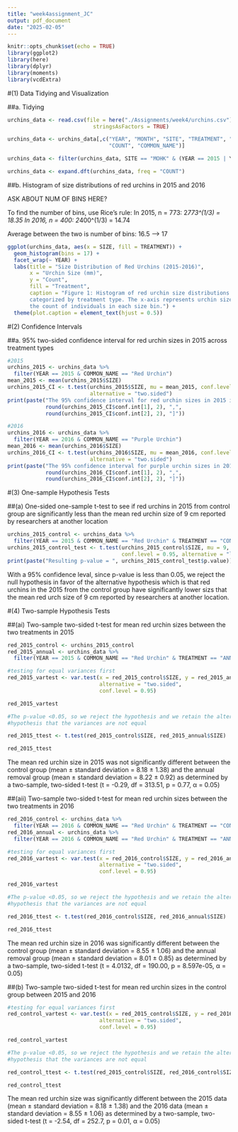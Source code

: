```yaml
---
title: "week4assignment_JC"
output: pdf_document
date: "2025-02-05"
---
```


```r
knitr::opts_chunk$set(echo = TRUE)
library(ggplot2)
library(here)
library(dplyr)
library(moments)
library(vcdExtra)
```

#(1) Data Tidying and Visualization

##a. Tidying 

```r
urchins_data <- read.csv(file = here("./Assignments/week4/urchins.csv"),
                           stringsAsFactors = TRUE)   

urchins_data <- urchins_data[,c("YEAR", "MONTH", "SITE", "TREATMENT", "SIZE", 
                                "COUNT", "COMMON_NAME")]

urchins_data <- filter(urchins_data, SITE == "MOHK" & (YEAR == 2015 | YEAR == 2016))

urchins_data <- expand.dft(urchins_data, freq = "COUNT")
```

##b. Histogram of size distributions of red urchins in 2015 and 2016

ASK ABOUT NUM OF BINS HERE?

To find the number of bins, use Rice's rule:
In 2015, n = 773: 2*773^(1/3) = 18.35
In 2016, n = 400: 2*400^(1/3) = 14.74

Average between the two is number of bins: 16.5 --> 17

```r
ggplot(urchins_data, aes(x = SIZE, fill = TREATMENT)) +
  geom_histogram(bins = 17) +   
  facet_wrap(~ YEAR) +
  labs(title = "Size Distribution of Red Urchins (2015-2016)",
       x = "Urchin Size (mm)",
       y = "Count",
       fill = "Treatment",
       caption = "Figure 1: Histogram of red urchin size distributions at Mohawk Reef in 2015 and 2016,
       categorized by treatment type. The x-axis represents urchin size (mm), and the y-axis indicates 
       the count of individuals in each size bin.") +
  theme(plot.caption = element_text(hjust = 0.5)) 
```

#(2) Confidence Intervals

##a. 95% two-sided confidence interval for red urchin sizes in 2015 across treatment types

```r
#2015
urchins_2015 <- urchins_data %>%
  filter(YEAR == 2015 & COMMON_NAME == "Red Urchin") 
mean_2015 <- mean(urchins_2015$SIZE)
urchins_2015_CI <- t.test(urchins_2015$SIZE, mu = mean_2015, conf.level = 0.95, 
                          alternative = "two.sided")
print(paste("The 95% confidence interval for red urchin sizes in 2015 is [", 
            round(urchins_2015_CI$conf.int[1], 2), ",", 
            round(urchins_2015_CI$conf.int[2], 2), "]"))

#2016
urchins_2016 <- urchins_data %>%
  filter(YEAR == 2016 & COMMON_NAME == "Purple Urchin") 
mean_2016 <- mean(urchins_2016$SIZE)
urchins_2016_CI <- t.test(urchins_2016$SIZE, mu = mean_2016, conf.level = 0.95, 
                          alternative = "two.sided")
print(paste("The 95% confidence interval for purple urchin sizes in 2016 is [", 
            round(urchins_2016_CI$conf.int[1], 2), ",", 
            round(urchins_2016_CI$conf.int[2], 2), "]"))
```

#(3) One-sample Hypothesis Tests

##(a) One-sided one-sample t-test to see if red urchins in 2015 from control group are significantly less than the mean red urchin size of 9 cm reported by researchers at another location

```r
urchins_2015_control <- urchins_data %>%
  filter(YEAR == 2015 & COMMON_NAME == "Red Urchin" & TREATMENT == "CONTROL") 
urchins_2015_control_test <- t.test(urchins_2015_control$SIZE, mu = 9, 
                                    conf.level = 0.95, alternative = "less")
print(paste("Resulting p-value = ", urchins_2015_control_test$p.value))
```

With a 95% confidence leval, since p-value is less than 0.05, we reject the null hypothesis in favor of the alternative hypothesis which is that red urchins in the 2015 from the control group have significantly lower sizs that the mean red urch size of 9 cm reported by researchers at another location.

#(4) Two-sample Hypothesis Tests

##(ai) Two-sample two-sided t-test for mean red urchin sizes between the two treatments in 2015

```r
red_2015_control <- urchins_2015_control
red_2015_annual <- urchins_data %>%
  filter(YEAR == 2015 & COMMON_NAME == "Red Urchin" & TREATMENT == "ANNUAL REMOVAL") 

#testing for equal variances first
red_2015_vartest <- var.test(x = red_2015_control$SIZE, y = red_2015_annual$SIZE,
                             alternative = "two.sided",
                             conf.level = 0.95)

red_2015_vartest

#The p-value <0.05, so we reject the hypothesis and we retain the alternative
#hypothesis that the variances are not equal

red_2015_ttest <- t.test(red_2015_control$SIZE, red_2015_annual$SIZE)

red_2015_ttest
```

The mean red urchin size in 2015 was not significantly different between the control group (mean ± standard deviation = 8.18 ± 1.38) and the annual removal group (mean ± standard deviation = 8.22 ± 0.92) as determined by a two-sample, two-sided t-test (t = -0.29, df = 313.51, p = 0.77, α = 0.05)

##(aii) Two-sample two-sided t-test for mean red urchin sizes between the two treatments in 2016

```r
red_2016_control <- urchins_data %>%
  filter(YEAR == 2016 & COMMON_NAME == "Red Urchin" & TREATMENT == "CONTROL") 
red_2016_annual <- urchins_data %>%
  filter(YEAR == 2016 & COMMON_NAME == "Red Urchin" & TREATMENT == "ANNUAL REMOVAL") 

#testing for equal variances first
red_2016_vartest <- var.test(x = red_2016_control$SIZE, y = red_2016_annual$SIZE,
                             alternative = "two.sided",
                             conf.level = 0.95)

red_2016_vartest

#The p-value <0.05, so we reject the hypothesis and we retain the alternative
#hypothesis that the variances are not equal

red_2016_ttest <- t.test(red_2016_control$SIZE, red_2016_annual$SIZE)

red_2016_ttest
```

The mean red urchin size in 2016 was significantly different between the control group (mean ± standard deviation = 8.55 ± 1.06) and the annual removal group (mean ± standard deviation = 8.01 ± 0.85) as determined by a two-sample, two-sided t-test (t = 4.0132, df = 190.00, p = 8.597e-05, α = 0.05)

##(b) Two-sample two-sided t-test for mean red urchin sizes in the control group between 2015 and 2016

```r

#testing for equal variances first
red_control_vartest <- var.test(x = red_2015_control$SIZE, y = red_2016_control$SIZE,
                             alternative = "two.sided",
                             conf.level = 0.95)

red_control_vartest

#The p-value <0.05, so we reject the hypothesis and we retain the alternative
#hypothesis that the variances are not equal

red_control_ttest <- t.test(red_2015_control$SIZE, red_2016_control$SIZE)

red_control_ttest
```

The mean red urchin size was significantly different between the 2015 data (mean ± standard deviation = 8.18 ± 1.38) and the 2016 data (mean ± standard deviation = 8.55 ± 1.06) as determined by a two-sample, two-sided t-test (t = -2.54, df = 252.7, p = 0.01, α = 0.05)